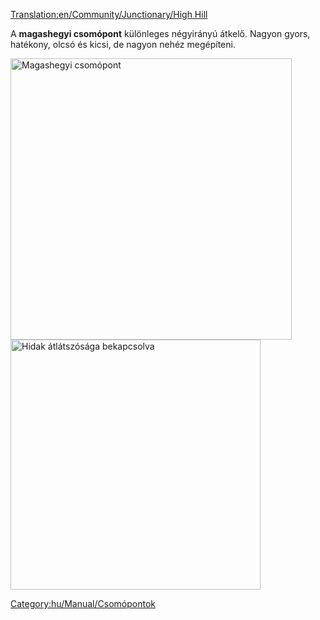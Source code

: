 [[Translation:en/Community/Junctionary/High Hill]]

{{hu/Community/Junctionary/Csomópontmenü}}

A '''magashegyi csomópont''' különleges négyirányú átkelő. Nagyon gyors, hatékony, olcsó és kicsi, de nagyon nehéz megépíteni. 

[[File:en/Community/Junctionary/HighHill.png|none|thumb|450px|Magashegyi csomópont]]
[[File:en/Community/Junctionary/HighHillX.png|none|thumb|400px|Hidak átlátszósága bekapcsolva]]
{{hu/Community/Junctionary/Csomópontok tulajdonságai|Drága|3|1|1|1|1|0|1|1|0|0|1|||
*Nagyon sok vonat egyidejű kezelésére képes.
*Külön irányokat használ.
*Kis területet igényel (10x12).
*négyszintű (6 alagút három szinten és 2 híd a legfelső szinten).
*Nincs éles kanyar, vagy csak néhány van (lásd a nagysebességű javított változatot).
*Nem lehet dugó, sem torlódás.
*Nincs sem pályaelágazás, sem becsatlakozás.
*Azért nincs pályakapcsolat, mert egyszerű vagy dupla vonalak kiszolgálására is alkalmas. Építsd, ahogy jónak látod.
}}

[[Category:hu/Manual/Csomópontok]]